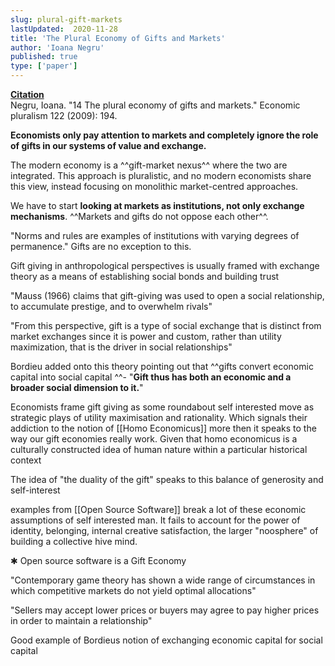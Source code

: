 ```yaml
---
slug: plural-gift-markets
lastUpdated:  2020-11-28
title: 'The Plural Economy of Gifts and Markets'
author: 'Ioana Negru'
published: true
type: ['paper']
---
```


<SimpleCard>
<Subtext>

[**Citation**](https://www.taylorfrancis.com/books/e/9780203871812/chapters/10.4324/9780203871812-22)  
Negru, Ioana. "14 The plural economy of gifts and markets." Economic pluralism 122 (2009): 194.

</Subtext>
</SimpleCard>


**Economists only pay attention to markets and completely ignore the role of gifts in our systems of value and exchange.**

The modern economy is a ^^gift-market nexus^^ where the two are integrated. This approach is pluralistic, and no modern economists share this view, instead focusing on monolithic market-centred approaches.
    
We have to start **looking at markets as institutions, not only exchange mechanisms**. ^^Markets and gifts do not oppose each other^^. 

"Norms and rules are examples of institutions with varying degrees of permanence." Gifts are no exception to this.

Gift giving in anthropological perspectives is usually framed with exchange theory 
as a means of establishing social bonds and building trust
    
"Mauss (1966) claims that gift-giving was used to open a social relationship, to accumulate prestige, and to overwhelm rivals"
    
"From this perspective, gift is a type of social exchange that is distinct from market exchanges since it is power and custom, rather than utility maximization, that is the driver in social relationships"

Bordieu added onto this theory pointing out that ^^gifts convert economic capital into social capital ^^-
"**Gift thus has both an economic and a broader social dimension to it.**"

Economists frame gift giving as some roundabout self interested move 
as strategic plays of utility maximisation and rationality. Which signals their addiction to the notion of [[Homo Economicus]] more then it speaks to the way our gift economies really work. Given that homo economicus is a culturally constructed idea of human nature within a particular historical context
    
The idea of "the duality of the gift" speaks to this balance of generosity and self-interest
    
examples from [[Open Source Software]] break a lot of these economic assumptions of self interested man. It fails to account for the power of identity, belonging, internal creative satisfaction, the larger "noosphere" of building a collective hive mind. 

✱ Open source software is a Gift Economy

"Contemporary game theory has shown a wide range of circumstances in which competitive markets do not yield optimal allocations"
    
"Sellers may accept lower prices or buyers may agree to pay higher prices in order to maintain a relationship"
    
Good example of Bordieus notion of exchanging economic capital for social capital
